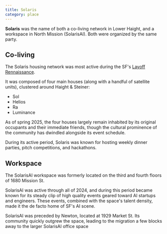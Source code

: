 ```yaml
---
title: Solaris
category: place
---
```


**Solaris** was the name of both a co-living network in Lower Haight, and a workspace in North Mission (SolarisAI). Both were organized by the same party.

## Co-living

The Solaris housing network was most active during the SF's [Layoff Rennaissance](/key-eras).

It was composed of four main houses (along with a handful of satellite units), clustered around Haight & Steiner:

- Sol
- Helios
- Ra
- Luminance

As of spring 2025, the four houses largely remain inhabited by its original occupants and their immediate friends, though the cultural prominence of the community has dwindled alongside its event schedule.

During its active period, Solaris was known for hosting weekly dinner parties, pitch competitions, and hackathons.

## Workspace

The SolarisAI workspace was formerly located on the third and fourth floors of 1680 Mission St.

SolarisAI was active through all of 2024, and during this period became known for its steady clip of high quality events geared toward AI startups and engineers. These events, combined with the space's talent density, made it the de facto home of SF's AI scene.

SolarisAI was preceded by Newton, located at 1929 Market St. Its community quickly outgrew the space, leading to the migration a few blocks away to the larger SolarisAI office space
